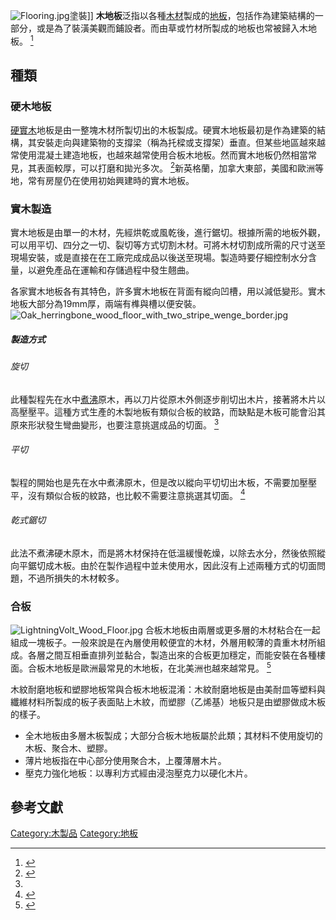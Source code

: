 [[File:Flooring.jpg|thumb]]塗裝]]
'''木地板'''泛指以各種[[木料|木材]]製成的[[地板|地板]]，包括作為建築結構的一部分，或是為了裝潢美觀而鋪設者。而由草或竹材所製成的地板也常被歸入木地板。 <ref>{{Cite web|title=Bamboo Flooring: Better than wood?|url=http://web.utk.edu/~mtaylo29/pages/Bamboo%20flooring.htm|accessdate=6 March 2012|author=Taylor|first=Adam M.|year=2003|publisher=University of Tennessee|archive-date=2018-03-13|archive-url=https://web.archive.org/web/20180313182501/http://web.utk.edu/~mtaylo29/pages/Bamboo%20flooring.htm|dead-url=yes}}</ref>

== 種類 ==

=== 硬木地板 ===
[[硬木|硬實木]]地板是由一整塊木材所製切出的木板製成。硬實木地板最初是作為建築的結構，其安裝走向與建築物的支撐梁（稱為托樑或支撐架）垂直。但某些地區越來越常使用混凝土建造地板，也越來越常使用合板木地板。然而實木地板仍然相當常見，其表面較厚，可以打磨和拋光多次。 <ref>{{Cite web|title=All About Engineered Wood Floors|url=https://www.thisoldhouse.com/ideas/all-about-engineered-wood-floors|accessdate=1 July 2019|author=Vaglica|first=Sal|work=This Old House|publisher=This Old House Ventures, LLC|archive-date=2019-07-01|archive-url=https://web.archive.org/web/20190701200217/https://www.thisoldhouse.com/ideas/all-about-engineered-wood-floors|dead-url=no}}</ref>新英格蘭，加拿大東部，美國和歐洲等地，常有房屋仍在使用初始興建時的實木地板。

=== 實木製造 ===
實木地板是由單一的木材，先經烘乾或風乾後，進行鋸切。根據所需的地板外觀，可以用平切、四分之一切、裂切等方式切割木材。可將木材切割成所需的尺寸送至現場安裝，或是直接在在工廠完成成品以後送至現場。製造時要仔細控制水分含量，以避免產品在運輸和存儲過程中發生翹曲。

各家實木地板各有其特色，許多實木地板在背面有縱向凹槽，用以減低變形。實木地板大部分為19mm厚，兩端有榫與槽以便安裝。
[[File:Oak_herringbone_wood_floor_with_two_stripe_wenge_border.jpg|thumb]]

===== 製造方式 =====

====== 旋切 ======
此種製程先在水中[[沸騰|煮沸]]原木，再以刀片從原木外側逐步削切出木片，接著將木片以高壓壓平。這種方式生產的木製地板有類似合板的紋路，而缺點是木板可能會沿其原來形狀發生彎曲變形，也要注意挑選成品的切面。 <ref name=":0" />

====== 平切 ======
製程的開始也是先在水中煮沸原木，但是改以縱向平切切出木板，不需要加壓壓平，沒有類似合板的紋路，也比較不需要注意挑選其切面。 <ref name=":0">{{Cite web|title=Engineered Enigmas: Know These Answers to Avoid Problems - Wood Floor Business Magazine|url=https://www.woodfloorbusiness.com/installation/engineered-enigmas-know-these-answers-to-avoid-problems.html|accessdate=2019-02-06|work=www.woodfloorbusiness.com|archive-date=2021-01-08|archive-url=https://web.archive.org/web/20210108061553/https://www.woodfloorbusiness.com/installation/engineered-enigmas-know-these-answers-to-avoid-problems.html}}</ref>

====== 乾式鋸切 ======
此法不煮沸硬木原木，而是將木材保持在低溫緩慢乾燥，以除去水分，然後依照縱向平鋸切成木板。由於在製作過程中並未使用水，因此沒有上述兩種方式的切面問題，不過所損失的木材較多。

=== 合板 ===
[[File:LightningVolt_Wood_Floor.jpg|thumb]]
合板木地板由兩層或更多層的木材粘合在一起組成一塊板子。一般來說是在內層使用較便宜的木材，外層用較薄的貴重木材所組成。各層之間互相垂直排列並黏合，製造出來的合板更加穩定，而能安裝在各種樓面。合板木地板是歐洲最常見的木地板，在北美洲也越來越常見。 <ref>{{Cite journal|title=Evaluation of various engineered wood flooring constructions|url=https://archive.org/details/sim_forest-products-journal_2003-05_53_5/page/30|last=Blanchet|first=Pierre|last2=Beauregard|first2=Robert|date=May 2003|journal=Forest Products Journal|issue=5|publication-place=Madison|volume=53|pages=30-37|issn=00157473|last3=Cloutier|first3=Alain|last4=Gendron|first4=Guy|last5=Lefebvre|first5=Marcel}}</ref>

木紋耐磨地板和塑膠地板常與合板木地板混淆：木紋耐磨地板是由美耐皿等塑料與纖維材料所製成的板子表面貼上木紋，而塑膠（乙烯基）地板只是由塑膠做成木板的樣子。

* 全木地板由多層木板製成；大部分合板木地板屬於此類；其材料不使用旋切的木板、聚合木、塑膠。
* 薄片地板指在中心部分使用聚合木，上覆薄層木片。
* 壓克力強化地板：以專利方式經由浸泡壓克力以硬化木片。

== 參考文獻 ==
{{Reflist}}

[[Category:木製品|Category:木製品]]
[[Category:地板|Category:地板]]